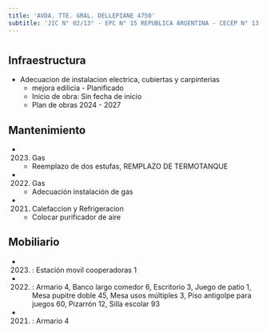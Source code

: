 ```yaml
---
title: 'AVDA. TTE. GRAL. DELLEPIANE 4750'
subtitle: 'JIC N° 02/13° - EPC N° 15 REPUBLICA ARGENTINA - CECEP N° 13 MARTIN MALHARRO'
---
```


#
## Infraestructura

* Adecuacion de instalacion electrica, cubiertas y carpinterias 
    + mejora edilicia - Planificado 
    + Inicio de obra: Sin fecha de inicio 
    + Plan de obras 2024 - 2027 






## Mantenimiento

*  (2023) Gas 
    + Reemplazo de dos estufas, REMPLAZO DE TERMOTANQUE

*  (2022) Gas 
    + Adecuación instalación de gas

*  (2021) Calefaccion y Refrigeracion 
    + Colocar purificador de aire





## Mobiliario

*  (2023) : Estación movil cooperadoras 1 

*  (2022) : Armario 4, Banco largo comedor 6, Escritorio 3, Juego de patio 1, Mesa pupitre doble 45, Mesa usos múltiples 3, Piso antigolpe para juegos 60, Pizarrón 12, Silla escolar 93 

*  (2021) : Armario 4 



